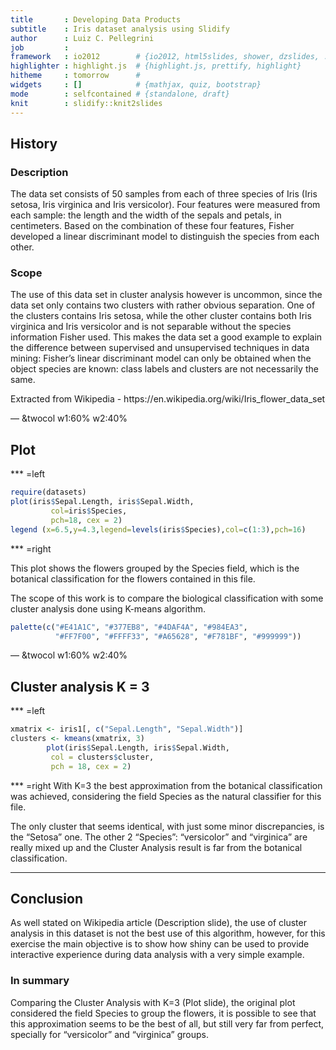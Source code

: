 ```yaml
---
title       : Developing Data Products  
subtitle    : Iris dataset analysis using Slidify 
author      : Luiz C. Pellegrini
job         : 
framework   : io2012        # {io2012, html5slides, shower, dzslides, ...}
highlighter : highlight.js  # {highlight.js, prettify, highlight}
hitheme     : tomorrow      # 
widgets     : []            # {mathjax, quiz, bootstrap}
mode        : selfcontained # {standalone, draft}
knit        : slidify::knit2slides
---
```



## History

### Description

The data set consists of 50 samples from each of three species of Iris (Iris setosa, Iris virginica and Iris versicolor). Four features were measured from each sample: the length and the width of the sepals and petals, in centimeters. Based on the combination of these four features, Fisher developed a linear discriminant model to distinguish the species from each other.

### Scope
The use of this data set in cluster analysis however is uncommon, since the data set only contains two clusters with rather obvious separation. One of the clusters contains Iris setosa, while the other cluster contains both Iris virginica and Iris versicolor and is not separable without the species information Fisher used. This makes the data set a good example to explain the difference between supervised and unsupervised techniques in data mining: Fisher's linear discriminant model can only be obtained when the object species are known: class labels and clusters are not necessarily the same.

Extracted from Wikipedia - https://en.wikipedia.org/wiki/Iris_flower_data_set

--- &twocol w1:60% w2:40%

## Plot
*** =left
```r
require(datasets)
plot(iris$Sepal.Length, iris$Sepal.Width, 
         col=iris$Species, 
         pch=18, cex = 2)
legend (x=6.5,y=4.3,legend=levels(iris$Species),col=c(1:3),pch=16)
```
*** =right

This plot shows the flowers grouped by the Species field, which is the botanical classification for the flowers contained in this file.

The scope of this work is to compare the biological classification with some cluster analysis done using K-means algorithm.

```r
palette(c("#E41A1C", "#377EB8", "#4DAF4A", "#984EA3",
          "#FF7F00", "#FFFF33", "#A65628", "#F781BF", "#999999"))
```

--- &twocol w1:60% w2:40%

## Cluster analysis K = 3
*** =left
```r
xmatrix <- iris1[, c("Sepal.Length", "Sepal.Width")]
clusters <- kmeans(xmatrix, 3)
        plot(iris$Sepal.Length, iris$Sepal.Width,
         col = clusters$cluster,
         pch = 18, cex = 2)
```

*** =right
With K=3 the best approximation from the botanical classification was achieved, considering the field Species as the natural classifier for this file.

The only cluster that seems identical, with just some minor discrepancies, is the "Setosa" one. The other 2 "Species": "versicolor" and "virginica" are really mixed up and the Cluster Analysis result is far from the botanical classification.

---
## Conclusion

As well stated on Wikipedia article (Description slide), the use of cluster analysis in this dataset is not the best use of this algorithm, however, for this exercise the main objective is to show how shiny can be used to provide interactive experience during data analysis with a very simple example.

### In summary

Comparing the Cluster Analysis with K=3 (Plot slide), the original plot considered the field Species to group the flowers, it is possible to see that this approximation seems to be the best of all, but still very far from perfect, specially for "versicolor" and "virginica" groups. 

